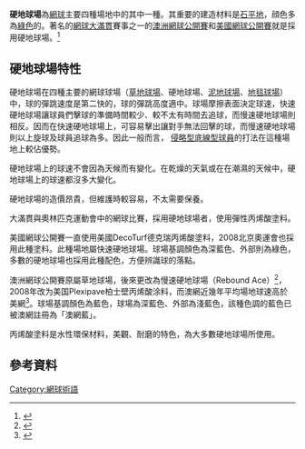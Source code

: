 {{網球球場}}
'''硬地球場'''為[[網球|網球]]主要四種場地中的其中一種。其重要的建造材料是[[石|石]][[平地|平地]]，顔色多為[[綠色|綠色]]的。著名的[[網球大滿貫|網球大滿貫]]賽事之一的[[澳洲網球公開賽|澳洲網球公開賽]]和[[美國網球公開賽|美國網球公開賽]]就是採用硬地球場。<ref>{{cite web|url=https://www.scimonth.com.tw/tw/article/show.aspx?num=2408&kw=%E7%B6%B2%E7%90%83%E9%81%B8%E6%89%8B%E7%9A%84%E8%85%B3%E4%B8%8B%E6%88%B0%E5%A0%B4&kind=1003&page=1|title=網球選手的腳下戰場|author=李依庭|publisher=科學月刊|date=2017-02-01|language=zh-TW|access-date=2021-06-26|archive-date=2021-06-26|archive-url=https://web.archive.org/web/20210626194133/https://www.scimonth.com.tw/tw/article/show.aspx?num=2408&kw=%E7%B6%B2%E7%90%83%E9%81%B8%E6%89%8B%E7%9A%84%E8%85%B3%E4%B8%8B%E6%88%B0%E5%A0%B4&kind=1003&page=1|dead-url=no}}</ref>

==硬地球場特性==
硬地球場在四種主要的網球球場（[[草地球場|草地球場]]、硬地球場、[[泥地球場|泥地球場]]、[[地毯球場|地毯球場]]）中，球的彈跳速度是第二快的，球的彈跳高度適中。球場摩擦表面決定球速，快速硬地球場讓球員們擊球的準備時間較少、較不太有時間去追球，而慢速硬地球場則相反。因而在快速硬地球場上，可容易擊出讓對手無法回擊的球，而慢速硬地球場則以上旋球及球員追球為多。因此一般而言， [[網球戰略|侵略型底線型球員]]的打法在這種場地上較佔優勢。

硬地球場上的球速不會因為天候而有變化。在乾燥的天氣或在在潮濕的天候中，硬地球場上的球速都沒多大變化。

硬地球場的造價昂貴，但維護時較容易，不太需要保養。

大滿貫與奧林匹克運動會中的網球比賽，採用硬地球場者，使用彈性丙烯酸塗料。

美國網球公開賽一直使用美國DecoTurf德克瑞丙烯酸塗料，2008北京奧運會也採用此種塗料。此種場地屬快速硬地球場。球場基調顏色為深藍色、外部則為綠色，多數的硬地球場也採用此種配色，方便辨識球的落點。

澳洲網球公開賽原屬草地球場，後來更改為慢速硬地球場（Rebound Ace）<ref>{{cite web |url=https://www.sportsv.net/articles/59154 |title=澳洲網球公開賽的「藍綠之爭」? |author=Dai Spencer Li Hao |publisher=運動視界 |date=2019-01-20 |language=zh-TW |access-date=2021-06-26 |archive-date=2021-06-30 |archive-url=https://web.archive.org/web/20210630123348/https://www.sportsv.net/articles/59154 |dead-url=no }}</ref>，2008年改为美国Plexipave柏士壁丙烯酸涂料，而澳網近幾年平均場地球速高於美網<ref>{{cite web|url=https://www.chinatimes.com/realtimenews/20210221001144-260403?chdtv |title=澳網》球速太快了！老球王：今年場地有問題 中國時報 |author=盧品青 |publisher= 中國時報 |date=2021-02-21 |language=zh-TW}}</ref>。球場基調顏色為藍色，球場為深藍色、外部為淺藍色，該種色調的藍色已被澳網註冊為「澳網藍」。

丙烯酸塗料是水性環保材料，美觀、耐磨的特色，為大多數硬地球場所使用。

{{網球主題}}

== 參考資料 ==

[[Category:網球術語|Category:網球術語]]